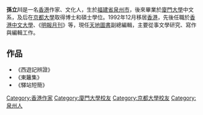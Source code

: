 {{expand|time=2016-07-06T14:00:57+00:00}}
{{unreferenced|time=2016-07-06T14:00:57+00:00}}
'''孫立川'''{{BD|1950年}}是一名[[香港|香港]]作家、文化人，生於[[福建省|福建省]][[泉州市|泉州市]]，後來畢業於[[廈門大學|廈門大學]]中文系，及后在[[京都大學|京都大學]]取得博士和碩士學位。1992年12月移居[[香港|香港]]，先後任職於[[香港中文大學|香港中文大學]]、《[[明報月刊|明報月刊]]》等，現任[[天地圖書|天地圖書]]副總編輯，主要從事文學研究、寫作與編輯工作。
==作品==
*《西遊記辨證》
*《東籬集》
*《驛站短簡》
{{DEFAULTSORT:Sun}}
[[Category:香港作家|Category:香港作家]]
[[Category:廈門大學校友|Category:廈門大學校友]]
[[Category:京都大學校友|Category:京都大學校友]]
[[Category:泉州人|Category:泉州人]]